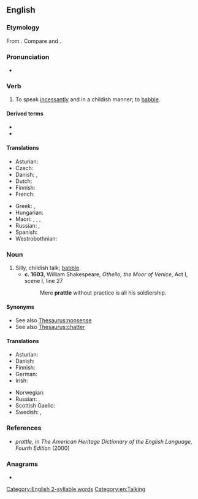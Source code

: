 ==English==

===Etymology===
From {{suffix|prate|le|gloss2=early modern English frequentative suffix|lang=en}}. Compare {{cog|nl|pruttelen}} and {{cog|nl|preutelen|t=to mutter}}.

===Pronunciation===
* {{rhymes|ætəl|lang=en}}

===Verb===
{{en-verb|prattl}}

# {{lb|en|ambitransitive}} To speak [[incessantly]] and in a childish manner; to [[babble]].

====Derived terms====
* {{l|en|prattler}}
* {{l|en|prattlingly}}

====Translations====
{{trans-top|to talk incessantly; to babble}}
* Asturian: {{t|ast|esbabayar}}
* Czech: {{t+|cs|plkat}}
* Danish: {{t|da|plapre}}, {{t|da|pludre}}
* Dutch: {{t+|nl|ratelen}}
* Finnish: {{t|fi|pälättää}}
* French: {{t+|fr|bavarder}}
{{trans-mid}}
* Greek: {{t+|el|φλυαρώ}}, {{t+|el|κελαηδώ}}
* Hungarian: {{t+|hu|csacsog}}
* Maori: {{t|mi|pahupahu}}, {{t|mi|hautete}}, {{t|mi|hote}}, {{t|mi|tarawhete}}
* Russian: {{t+|ru|лепета́ть|impf}}, {{t+|ru|болта́ть|impf}}
* Spanish: {{t+|es|parlotear}}
* Westrobothnian: {{t|gmq-bot|blaver}}
{{trans-bottom}}

===Noun===
{{en-noun|-}}

# Silly, childish talk; [[babble]].
#* '''c. 1603''', William Shakespeare, ''Othello, the Moor of Venice'', Act I, scene I, line 27
#*: Mere '''prattle''' without practice is all his soldiership.

====Synonyms====
* See also [[Thesaurus:nonsense]]
* See also [[Thesaurus:chatter]]

====Translations====
{{trans-top|babble}}
* Asturian: {{t|ast|esbabaye|m}}
* Danish: {{t|da|pludren|c}}
* Finnish: {{t+|fi|pälätys}}
* German: {{t+|de|Geplapper|n}}
* Irish: {{t|ga|gliogar|m}}
{{trans-mid}}
* Norwegian: {{t+|no|bable}}
* Russian: {{t+|ru|ле́пет|m}}, {{t+|ru|болтовня́|f}}
* Scottish Gaelic: {{t|gd|goileam|m}}
* Swedish: {{t+|sv|pladder}}, {{t+|sv|joller}}
{{trans-bottom}}

===References===
* ''prattle'', in ''The American Heritage Dictionary of the English Language, Fourth Edition'' (2000)

===Anagrams===
* {{anagrams|en|a=aelprtt|Platter|partlet|platter}}

[[Category:English 2-syllable words]]
[[Category:en:Talking]]